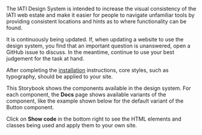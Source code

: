 
<Meta title="Usage" />

<Title>Using the IATI Design System</Title>

The IATI Design System is intended to increase the visual consistency of the IATI web estate and make it easier for people to navigate unfamiliar tools by providing consistent locations and hints as to where functionality can be found.

It is continuously being updated. If, when updating a website to use the design system, you find that an important question is unanswered, open a GitHub issue to discuss. In the meantime, continue to use your best judgement for the task at hand.

After completing the <a href="../?path=/docs/installation--docs">installation</a> instructions, core styles, such as typography, should be applied to your site.

This Storybook shows the components available in the design system.
For each component, the **Docs** page shows available variants of the component, like the example shown below for the default variant of the Button component.

Click on **Show code** in the bottom right to see the HTML elements and classes being used and apply them to your own site.

<Canvas of={ButtonStories.Default} />

